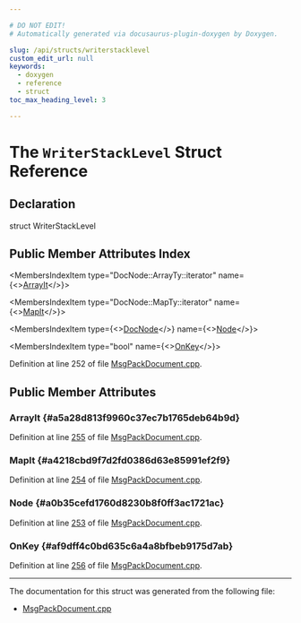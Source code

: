```yaml
---

# DO NOT EDIT!
# Automatically generated via docusaurus-plugin-doxygen by Doxygen.

slug: /api/structs/writerstacklevel
custom_edit_url: null
keywords:
  - doxygen
  - reference
  - struct
toc_max_heading_level: 3

---
```





# The `WriterStackLevel` Struct Reference

<DoxygenPage pluginConfig={pluginConfig}>



## Declaration

<CodeBlock>struct WriterStackLevel</CodeBlock>

## Public Member Attributes Index

<MembersIndex>

<MembersIndexItem
  type="DocNode::ArrayTy::iterator"
  name={<><a href="#a5a28d813f9960c37ec7b1765deb64b9d">ArrayIt</a></>}>
</MembersIndexItem>

<MembersIndexItem
  type="DocNode::MapTy::iterator"
  name={<><a href="#a4218cbd9f7d2fd0386d63e85991ef2f9">MapIt</a></>}>
</MembersIndexItem>

<MembersIndexItem
  type={<><a href="/docs/api/classes/llvm/msgpack/docnode">DocNode</a></>}
  name={<><a href="#a0b35cefd1760d8230b8f0ff3ac1721ac">Node</a></>}>
</MembersIndexItem>

<MembersIndexItem
  type="bool"
  name={<><a href="#af9dff4c0bd635c6a4a8bfbeb9175d7ab">OnKey</a></>}>
</MembersIndexItem>

</MembersIndex>


Definition at line 252 of file <a href="/docs/api/files/lib/lib/binaryformat/msgpackdocument-cpp">MsgPackDocument.cpp</a>.

<SectionDefinition>

## Public Member Attributes

### ArrayIt {#a5a28d813f9960c37ec7b1765deb64b9d}

<MemberDefinition
  prototype="DocNode::ArrayTy::iterator WriterStackLevel::ArrayIt">

Definition at line <a href="/docs/api/files/lib/lib/binaryformat/msgpackdocument-cpp/#l00255">255</a> of file <a href="/docs/api/files/lib/lib/binaryformat/msgpackdocument-cpp">MsgPackDocument.cpp</a>.
</MemberDefinition>

### MapIt {#a4218cbd9f7d2fd0386d63e85991ef2f9}

<MemberDefinition
  prototype="DocNode::MapTy::iterator WriterStackLevel::MapIt">

Definition at line <a href="/docs/api/files/lib/lib/binaryformat/msgpackdocument-cpp/#l00254">254</a> of file <a href="/docs/api/files/lib/lib/binaryformat/msgpackdocument-cpp">MsgPackDocument.cpp</a>.
</MemberDefinition>

### Node {#a0b35cefd1760d8230b8f0ff3ac1721ac}

<MemberDefinition
  prototype="DocNode WriterStackLevel::Node">

Definition at line <a href="/docs/api/files/lib/lib/binaryformat/msgpackdocument-cpp/#l00253">253</a> of file <a href="/docs/api/files/lib/lib/binaryformat/msgpackdocument-cpp">MsgPackDocument.cpp</a>.
</MemberDefinition>

### OnKey {#af9dff4c0bd635c6a4a8bfbeb9175d7ab}

<MemberDefinition
  prototype="bool WriterStackLevel::OnKey">

Definition at line <a href="/docs/api/files/lib/lib/binaryformat/msgpackdocument-cpp/#l00256">256</a> of file <a href="/docs/api/files/lib/lib/binaryformat/msgpackdocument-cpp">MsgPackDocument.cpp</a>.
</MemberDefinition>

</SectionDefinition>

<hr/>

The documentation for this struct was generated from the following file:

<ul>
<li><a href="/docs/api/files/lib/lib/binaryformat/msgpackdocument-cpp">MsgPackDocument.cpp</a></li>
</ul>

</DoxygenPage>
